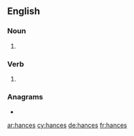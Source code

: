 ==English==

===Noun===
{{head|en|noun plural form}}

# {{plural of|hance|lang=en}}

===Verb===
{{head|en|verb form}}

# {{en-third-person singular of|hance}}

===Anagrams===
* {{l|en|encash}}

[[ar:hances]]
[[cy:hances]]
[[de:hances]]
[[fr:hances]]